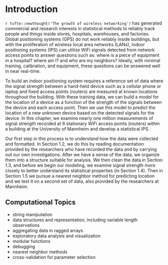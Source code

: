 # Introduction

`r tufte::newthought('The growth of wireless networking')` has generated commercial and research interests in statistical methods to reliably track people and things inside stores, hospitals, warehouses, and factories. Global positioning systems (GPS) do not work reliably inside buildings, but with the proliferation of wireless local area networks (LANs), indoor positioning systems (IPS) can utilize WiFi signals detected from network access points to answer questions such as: where is a piece of equipment in a hospital? where am I? and who are my neighbors? Ideally, with minimal training, calibration, and equipment, these questions can be answered well in near real-time.

To build an indoor positioning system requires a reference set of data where the signal strength between a hand-held device such as a cellular phone or laptop and fixed access points (routers) are measured at known locations throughout the building. With these training data, we can build a model for the location of a device as a function of the strength of the signals between the device and each access point. Then we use this model to predict the location of a new unknown device based on the detected signals for the device. In this chapter, we examine nearly one million measurements of signal strength recorded at 6 stationary WiFi access points (routers) within a building at the University of Mannheim and develop a statistical IPS.

Our first step in this process is to understand how the data were collected and formatted. In Section 1.2, we do this by reading documentation provided by the researchers who have recorded the data and by carrying out our own investigations. After we have a sense of the data, we organize them into a structure suitable for analysis. We then clean the data in Section 1.3, and before we begin our modeling, we examine signal strength more closely to better understand its statistical properties (in Section 1.4). Then in Section 1.5 we pursue a nearest neighbor method for predicting location and we test it on a second set of data, also provided by the researchers at Mannheim.

## Computational Topics

* string manipulation
* data structures and representation, including variable length observations 
* aggregating data in ragged arrays
* exploratory data analysis and visualization
* modular functions
* debugging
* nearest neighbor methods
* cross-validation for parameter selection
